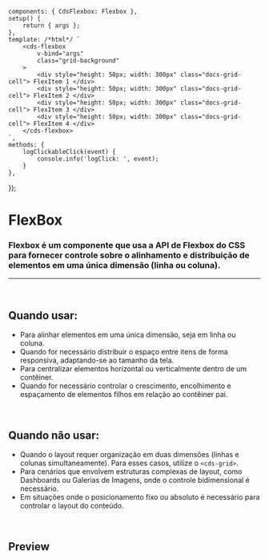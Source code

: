 
<Meta of={FlexboxStories} />

	components: { CdsFlexbox: Flexbox },
	setup() {
		return { args };
	},
	template: /*html*/ `
		<cds-flexbox
			v-bind="args"
			class="grid-background"
		>
			<div style="height: 50px; width: 300px" class="docs-grid-cell"> FlexItem 1 </div>
			<div style="height: 50px; width: 300px" class="docs-grid-cell"> FlexItem 2 </div>
			<div style="height: 50px; width: 300px" class="docs-grid-cell"> FlexItem 3 </div>
			<div style="height: 50px; width: 300px" class="docs-grid-cell"> FlexItem 4 </div>
		</cds-flexbox>
	`,
	methods: {
		logClickableClick(event) {
			console.info('logClick: ', event);
		}
	},
});

# FlexBox

### Flexbox é um componente que usa a API de Flexbox do CSS para fornecer controle sobre o alinhamento e distribuição de elementos em uma única dimensão (linha ou coluna).

***

<br />

## Quando usar:

* Para alinhar elementos em uma única dimensão, seja em linha ou coluna.
* Quando for necessário distribuir o espaço entre itens de forma responsiva, adaptando-se ao tamanho da tela.
* Para centralizar elementos horizontal ou verticalmente dentro de um contêiner.
* Quando for necessário controlar o crescimento, encolhimento e espaçamento de elementos filhos em relação ao contêiner pai.

<br />

## Quando não usar:

* Quando o layout requer organização em duas dimensões (linhas e colunas simultaneamente). Para esses casos, utilize o `<cds-grid>`.
* Para cenários que envolvem estruturas complexas de layout, como Dashboards ou Galerias de Imagens, onde o controle bidimensional é necessário.
* Em situações onde o posicionamento fixo ou absoluto é necessário para controlar o layout do conteúdo.

<br />

## Preview

<Canvas>
  <Story of={FlexboxStories.Flexbox} />
</Canvas>

<Controls />
